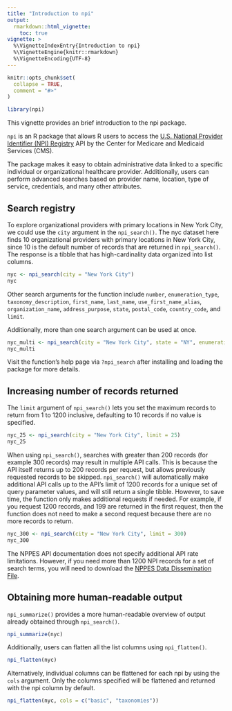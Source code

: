 ```yaml
---
title: "Introduction to npi"
output: 
  rmarkdown::html_vignette:
    toc: true
vignette: >
  %\VignetteIndexEntry{Introduction to npi}
  %\VignetteEngine{knitr::rmarkdown}
  %\VignetteEncoding{UTF-8}
---
```


```r
knitr::opts_chunk$set(
  collapse = TRUE,
  comment = "#>"
)
```

```r
library(npi)
``` 

This vignette provides an brief introduction to the npi package. 

`npi` is an R package that allows R users to access the [U.S. National Provider Identifier (NPI) Registry](https://npiregistry.cms.hhs.gov/) API by the Center for Medicare and Medicaid Services (CMS). 

The package makes it easy to obtain administrative data linked to a specific individual or organizational healthcare provider. Additionally, users can perform advanced searches based on provider name, location, type of service, credentials, and many other attributes.

## Search registry

To explore organizational providers with primary locations in New York City, we could use the `city` argument in the `npi_search()`. The nyc dataset here finds 10 organizational providers with primary locations in New York City, since 10 is the default number of records that are returned in `npi_search()`. The response is a tibble that has high-cardinality data organized into list columns.

```r
nyc <- npi_search(city = "New York City")
nyc
```

Other search arguments for the function include `number`, `enumeration_type`, `taxonomy_description`, `first_name`, `last_name`, `use_first_name_alias`, `organization_name`, `address_purpose`, `state`, `postal_code`, `country_code`, and `limit`. 

Additionally, more than one search argument can be used at once.

```r
nyc_multi <- npi_search(city = "New York City", state = "NY", enumeration_type = "org")
nyc_multi
```

Visit the function's help page via `?npi_search` after installing and loading the package for more details.

## Increasing number of records returned

The `limit` argument of `npi_search()` lets you set the maximum records to return from 1 to 1200 inclusive, defaulting to 10 records if no value is specified.

```r
nyc_25 <- npi_search(city = "New York City", limit = 25)
nyc_25
```

When using `npi_search()`, searches with greater than 200 records (for example 300 records) may result in multiple API calls. This is because the API itself returns up to 200 records per request, but allows previously requested records to be skipped. `npi_search()` will automatically make additional API calls up to the API's limit of 1200 records for a unique set of query parameter values, and will still return a single tibble. However, to save time, the function only makes additional requests if needed. For example, if you request 1200 records, and 199 are returned in the first request, then the function does not need to make a second request because there are no more records to return.

```r
nyc_300 <- npi_search(city = "New York City", limit = 300)
nyc_300
```

The NPPES API documentation does not specify additional API rate limitations. However, if you need more than 1200 NPI records for a set of search terms, you will need to download the [NPPES Data Dissemination File](https://download.cms.gov/nppes/NPI_Files.html).

## Obtaining more human-readable output

`npi_summarize()` provides a more human-readable overview of output already obtained through `npi_search()`. 

```r
npi_summarize(nyc)
```

Additionally, users can flatten all the list columns using `npi_flatten()`.

```r
npi_flatten(nyc)
```

Alternatively, individual columns can be flattened for each npi by using the `cols` argument. Only the columns specified will be flattened and returned with the npi column by default.

```r
npi_flatten(nyc, cols = c("basic", "taxonomies"))
```

